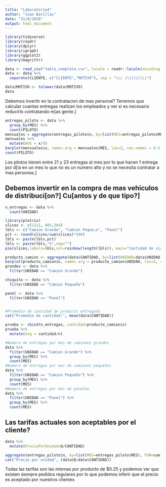 ---
title: "Laboratorio4"
author: "Juan Barillas"
date: "31/8/2020"
output: html_document
---

```{r}
library(tidyverse)
library(readr)
library(dplyr)
library(igraph)
library(ggplot2)
library(magrittr)

data <- read_csv("tabla_completa.csv", locale = readr::locale(encoding = "latin1"))
data <- data %>%
  separate(CLIENTE, c("CLIENTE","MOTIVO"), sep = "\\/ |\\|\\|\\|")

data$MOTIVO <- tolower(data$MOTIVO)
data
```

Debemos invertir en la contratacion de mas personal?
Tenemos que calcular cuantas entregas realizan los empleados y ver si es necesario reducirlo contratando m[as gente.]

```{r}
entregas_piloto <- data %>%
  group_by(MES) %>%
  count(PILOTO)
mensuales = aggregate(entregas_piloto$n, by=list(MES=entregas_piloto$MES), FUN=sum)
mensuales %>%
  mutate(AVG = x/9)
barplot(mensuales$x, names.arg = mensuales$MES, las=2, cex.names = 0.5, space = 1, main = "Viajes realizados por mes")
count(PILOTO)
```
Los pilotos tienen entre 21 y 23 entregas al mes por lo que hacen 1 entrega por d[ia en un mes lo que no es un numero alto y no se necesita contratar a mas personas.]

## Debemos invertir en la compra de mas vehiculos de distribuci[on?] Cu[antos y de que tipo?]

```{r}
n_entregas <- data %>%
  count(UNIDAD)

library(plotrix)
slices <- c(1211, 605,364)
lbls <- c("Camion Grande", "Camion Peque;o", "Panel")
pct <- round(slices/sum(slices)*100)
lbls <- paste(lbls,pct)
lbls <- paste(lbls,"%",sep="")
pie(slices,labels=lbls,col=rainbow(length(lbls)), main="Cantidad de viajes realizados por tipo de vehiculo")

producto_camion <- aggregate(data$CANTIDAD, by=list(UNIDAD=data$UNIDAD), FUN=sum)
barplot(producto_camion$x, names.arg = producto_camion$UNIDAD, las=2, cex.names = 0.65, space = 0.5, main = "Cantidad de producto movido por los distintos camiones")
grandes <- data %>%
  filter(UNIDAD == "Camion Grande")

chiquito <- data %>%
  filter(UNIDAD == "Camion Pequeño")

panel <- data %>%
  filter(UNIDAD == "Panel")


#Promedio de cantidad de producto entregada
cat("Promedio de cantidad:", mean(data$CANTIDAD))

prueba <- cbind(n_entregas, cantidad=producto_camion$x)
prueba %>%
  mutate(avg = cantidad/n)

#Numero de entregas por mes de camiones grandes
data %>%
  filter(UNIDAD == "Camion Grande") %>%
  group_by(MES) %>% 
  count(MES)
#Numero de entregas por mes de camiones pequeños
data %>%
  filter(UNIDAD == "Camion Pequeño") %>%
  group_by(MES) %>% 
  count(MES)
#Numero de entregas por mes de paneles
data %>%
  filter(UNIDAD == "Panel") %>%
  group_by(MES) %>% 
  count(MES)

```
## Las tarifas actuales son aceptables por el cliente?

```{r}
data %>% 
  mutate(PrecioPorUnidad=Q/CANTIDAD)

aggregate(entregas_piloto$n, by=list(MES=entregas_piloto$MES), FUN=sum)
cat("Precio por unidad", (data$Q/data$CANTIDAD))

```
Todas las tarifas son las mismas por producto de $0.25 y podemos ver que existen siempre pedidos regulares por lo que podemos inferir que el precio es aceptado por nuestros clientes


